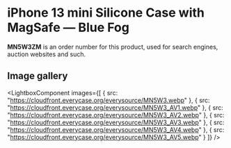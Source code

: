 
# iPhone 13 mini Silicone Case with MagSafe — Blue Fog

<Callout type='info' emoji='👉🏻'>**MN5W3ZM** is an order number for this product, used for search engines, auction websites and such.</Callout>

## Image gallery

<LightboxComponent
    images={[
      {
        src: "https://cloudfront.everycase.org/everysource/MN5W3.webp"
      },
      {
        src: "https://cloudfront.everycase.org/everysource/MN5W3_AV1.webp"
      },
      {
        src: "https://cloudfront.everycase.org/everysource/MN5W3_AV2.webp"
      },
      {
        src: "https://cloudfront.everycase.org/everysource/MN5W3_AV3.webp"
      },
      {
        src: "https://cloudfront.everycase.org/everysource/MN5W3_AV4.webp"
      },
      {
        src: "https://cloudfront.everycase.org/everysource/MN5W3_AV5.webp"
      }
    ]}
  />
